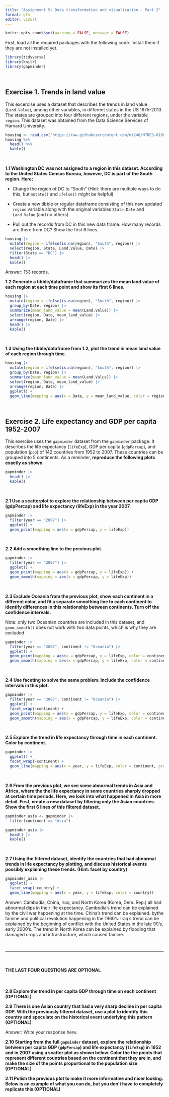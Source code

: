 ```yaml
---
title: "Assignment 5: Data transformation and visualization - Part 2"
format: gfm
editor: visual
---
```


```r
knitr::opts_chunk$set(warning = FALSE, message = FALSE)
```

First, load all the required packages with the following code. Install them if they are not installed yet.

```r
library(tidyverse)
library(knitr)
library(gapminder)
```

<br>

## Exercise 1. Trends in land value

This excercise uses a dataset that describes the trends in land value (`Land.Value`), among other variables, in different states in the US 1975-2013. The states are grouped into four different regions, under the variable `region`. This dataset was obtained from the Data Science Services of Harvard University.

```r
housing <- read_csv("https://raw.githubusercontent.com/nt246/NTRES-6100-data-science/master/datasets/landdata_states.csv")
housing %>%
  head() %>% 
  kable()
```

<br>

**1.1 Washington DC was not assigned to a region in this dataset. According to the United States Census Bureau, however, DC is part of the South region. Here:**

-   Change the region of DC to “South” (Hint: there are multiple ways to do this, but `mutate()` and `ifelse()` might be helpful)

-   Create a new tibble or regular dataframe consisting of this new updated `region` variable along with the original variables `State`, `Date` and `Land.Value` (and no others)

-   Pull out the records from DC in this new data frame. How many records are there from DC? Show the first 6 lines.

```r
housing |> 
  mutate(region = ifelse(is.na(region), "South", region)) |> 
  select(region, State, Land.Value, Date) |> 
  filter(State == "DC") |> 
  head() |> 
  kable()
```

Answer: 153 records. <br>

**1.2 Generate a tibble/dataframe that summarizes the mean land value of each region at each time point and show its first 6 lines.**

```r
housing |> 
  mutate(region = ifelse(is.na(region), "South", region)) |> 
  group_by(Date, region) |> 
  summarize(mean_land_value = mean(Land.Value)) |> 
  select(region, Date, mean_land_value) |> 
  arrange(region, Date) |> 
  head() |> 
  kable()
```

<br>

**1.3 Using the tibble/dataframe from 1.2, plot the trend in mean land value of each region through time.**

```r
housing |> 
  mutate(region = ifelse(is.na(region), "South", region)) |> 
  group_by(Date, region) |> 
  summarize(mean_land_value = mean(Land.Value)) |> 
  select(region, Date, mean_land_value) |> 
  arrange(region, Date) |> 
  ggplot() +
  geom_line(mapping = aes(x = Date, y = mean_land_value, color = region))
```

<br>

## Exercise 2. Life expectancy and GDP per capita 1952-2007

This exercise uses the `gapminder` dataset from the `gapminder` package. It describes the life expectancy (`lifeExp`), GDP per capita (`gdpPercap`), and population (`pop`) of 142 countries from 1952 to 2007. These countries can be grouped into 5 continents. As a reminder, **reproduce the following plots exactly as shown**.

```r
gapminder |> 
  head() |> 
  kable()
```

<br>

**2.1 Use a scatterplot to explore the relationship between per capita GDP (gdpPercap) and life expectancy (lifeExp) in the year 2007.**

```r
gapminder |> 
  filter(year == "2007") |> 
  ggplot() +
  geom_point(mapping = aes(x = gdpPercap, y = lifeExp))
```

<br>

**2.2 Add a smoothing line to the previous plot.**

```r
gapminder |> 
  filter(year == "2007") |> 
  ggplot() +
  geom_point(mapping = aes(x = gdpPercap, y = lifeExp)) +
  geom_smooth(mapping = aes(x = gdpPercap, y = lifeExp))
```

<br>

**2.3 Exclude Oceania from the previous plot, show each continent in a different color, and fit a separate smoothing line to each continent to identify differences in this relationship between continents. Turn off the confidence intervals.**

Note: only two Oceanian countries are included in this dataset, and `geom_smooth()` does not work with two data points, which is why they are excluded.

```r
gapminder |> 
  filter(year == "2007", continent != "Oceania") |> 
  ggplot() +
  geom_point(mapping = aes(x = gdpPercap, y = lifeExp, color = continent)) +
  geom_smooth(mapping = aes(x = gdpPercap, y = lifeExp, color = continent), se = FALSE)
```

<br>

**2.4 Use faceting to solve the same problem. Include the confidence intervals in this plot.**

```r
gapminder |> 
  filter(year == "2007", continent != "Oceania") |> 
  ggplot() +
  facet_wrap(~continent) +
  geom_point(mapping = aes(x = gdpPercap, y = lifeExp, color = continent)) +
  geom_smooth(mapping = aes(x = gdpPercap, y = lifeExp, color = continent))
```

<br>

**2.5 Explore the trend in life expectancy through time in each continent. Color by continent.**

```r
gapminder |> 
  ggplot() +
  facet_wrap(~continent) +
  geom_line(mapping = aes(x = year, y = lifeExp, color = continent, group = country))
```

<br>

**2.6 From the previous plot, we see some abnormal trends in Asia and Africa, where the the life expectancy in some countries sharply dropped at certain time periods. Here, we look into what happened in Asia in more detail. First, create a new dataset by filtering only the Asian countries. Show the first 6 lines of this filtered dataset.**

```r
gapminder_asia <- gapminder |> 
  filter(continent == "Asia")

gapminder_asia |> 
  head() |> 
  kable()
```

<br>

**2.7 Using the filtered dataset, identify the countries that had abnormal trends in life expectancy by plotting, and discuss historical events possibly explaining these trends. (Hint: facet by country)**

```r
gapminder_asia |> 
  ggplot() +
  facet_wrap(~country) +
  geom_line(mapping = aes(x = year, y = lifeExp, color = country))
```

Answer: Cambodia, China, Iraq, and North Korea (Korea, Dem. Rep.) all had abnormal dips in their life expectancy. Cambodia's trend can be explained by the civil war happening at the time. China's trend can be explained. bythe famine and political revolution happening in the 1960's. Iraq's trend can be explained by the beginning of conflict with the United States in the late 90's, early 2000's. The trend in North Korea can be explained by flooding that damaged crops and infrastructure, which caused famine.

<br>

------------------------------------------------------------------------

<br>

#### **THE LAST FOUR QUESTIONS ARE OPTIONAL**

<br>

**2.8 Explore the trend in per capita GDP through time on each continent (OPTIONAL)**

**2.9 There is one Asian country that had a very sharp decline in per capita GDP. With the previously filtered dataset, use a plot to identify this country and speculate on the historical event underlying this pattern (OPTIONAL)**

Answer: Write your response here.

**2.10 Starting from the full `gapminder` dataset, explore the relationship between per capita GDP (`gdpPercap`) and life expectancy (`lifeExp`) in 1952 and in 2007 using a scatter plot as shown below. Color the the points that represent different countries based on the continent that they are in, and make the size of the points proportional to the population size (OPTIONAL)**

**2.11 Polish the previous plot to make it more informative and nicer looking. Below is an example of what you can do, but you don’t have to completely replicate this (OPTIONAL)**

